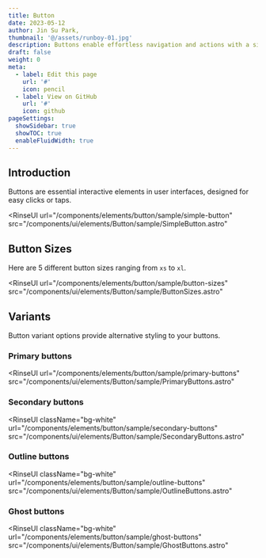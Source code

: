 ```yaml
---
title: Button
date: 2023-05-12
author: Jin Su Park,
thumbnail: '@/assets/runboy-01.jpg'
description: Buttons enable effortless navigation and actions with a single tap.
draft: false
weight: 0
meta:
  - label: Edit this page
    url: '#'
    icon: pencil
  - label: View on GitHub
    url: '#'
    icon: github
pageSettings:
  showSidebar: true
  showTOC: true
  enableFluidWidth: true
---
```



## Introduction

Buttons are essential interactive elements in user interfaces, designed for easy clicks or taps.


<RinseUI
  url="/components/elements/button/sample/simple-button"
  src="/components/ui/elements/Button/sample/SimpleButton.astro"
>
  <SimpleButton />
</RinseUI>

## Button Sizes

Here are 5 different button sizes ranging from `xs` to `xl`.


<RinseUI
  url="/components/elements/button/sample/button-sizes"
  src="/components/ui/elements/Button/sample/ButtonSizes.astro"
>
  <ButtonSizes />
</RinseUI>

## Variants

Button variant options provide alternative styling to your buttons.

### Primary buttons


<RinseUI
  url="/components/elements/button/sample/primary-buttons"
  src="/components/ui/elements/Button/sample/PrimaryButtons.astro"
>
  <PrimaryButtons />
</RinseUI>

### Secondary buttons


<RinseUI
  className="bg-white"
  url="/components/elements/button/sample/secondary-buttons"
  src="/components/ui/elements/Button/sample/SecondaryButtons.astro"
>
  <SecondaryButtons />
</RinseUI>

### Outline buttons


<RinseUI
  className="bg-white"
  url="/components/elements/button/sample/outline-buttons"
  src="/components/ui/elements/Button/sample/OutlineButtons.astro"
>
  <OutlineButtons />
</RinseUI>

### Ghost buttons


<RinseUI
  className="bg-white"
  url="/components/elements/button/sample/ghost-buttons"
  src="/components/ui/elements/Button/sample/GhostButtons.astro"
>
  <GhostButtons />
</RinseUI>
